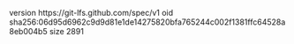 version https://git-lfs.github.com/spec/v1
oid sha256:06d95d6962c9d9d81e1de14275820bfa765244c002f1381ffc64528a8eb004b5
size 2891

